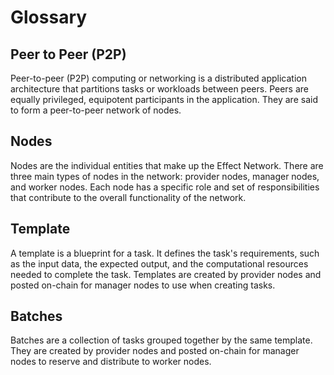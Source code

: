 # Glossary

## Peer to Peer (P2P)

Peer-to-peer (P2P) computing or networking is a distributed application architecture that partitions tasks or workloads between peers. Peers are equally privileged, equipotent participants in the application. They are said to form a peer-to-peer network of nodes.

## Nodes

Nodes are the individual entities that make up the Effect Network. There are three main types of nodes in the network: provider nodes, manager nodes, and worker nodes. Each node has a specific role and set of responsibilities that contribute to the overall functionality of the network.

## Template

A template is a blueprint for a task. It defines the task's requirements, such as the input data, the expected output, and the computational resources needed to complete the task. Templates are created by provider nodes and posted on-chain for manager nodes to use when creating tasks.

## Batches

Batches are a collection of tasks grouped together by the same template. They are created by provider nodes and posted on-chain for manager nodes to reserve and distribute to worker nodes.
